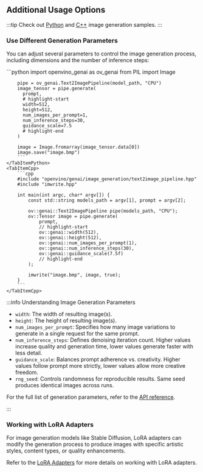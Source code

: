 ## Additional Usage Options

:::tip
Check out [Python](https://github.com/openvinotoolkit/openvino.genai/tree/master/samples/python/image_generation) and [C++](https://github.com/openvinotoolkit/openvino.genai/tree/master/samples/cpp/image_generation) image generation samples.
:::

### Use Different Generation Parameters

You can adjust several parameters to control the image generation process, including dimensions and the number of inference steps:

<LanguageTabs>
    <TabItemPython>
        ```python
        import openvino_genai as ov_genai
        from PIL import Image

        pipe = ov_genai.Text2ImagePipeline(model_path, "CPU")
        image_tensor = pipe.generate(
          prompt,
          # highlight-start
          width=512,
          height=512,
          num_images_per_prompt=1,
          num_inference_steps=30,
          guidance_scale=7.5
          # highlight-end
        )

        image = Image.fromarray(image_tensor.data[0])
        image.save("image.bmp")
        ```
    </TabItemPython>
    <TabItemCpp>
        ```cpp
        #include "openvino/genai/image_generation/text2image_pipeline.hpp"
        #include "imwrite.hpp"

        int main(int argc, char* argv[]) {
            const std::string models_path = argv[1], prompt = argv[2];

            ov::genai::Text2ImagePipeline pipe(models_path, "CPU");
            ov::Tensor image = pipe.generate(
                prompt,
                // highlight-start
                ov::genai::width(512),
                ov::genai::height(512),
                ov::genai::num_images_per_prompt(1),
                ov::genai::num_inference_steps(30),
                ov::genai::guidance_scale(7.5f)
                // highlight-end
            );

            imwrite("image.bmp", image, true);
        }
        ```
    </TabItemCpp>
</LanguageTabs>

:::info Understanding Image Generation Parameters

- `width`: The width of resulting image(s).
- `height`: The height of resulting image(s).
- `num_images_per_prompt`: Specifies how many image variations to generate in a single request for the same prompt.
- `num_inference_steps`: Defines denoising iteration count. Higher values increase quality and generation time, lower values generate faster with less detail.
- `guidance_scale`: Balances prompt adherence vs. creativity. Higher values follow prompt more strictly, lower values allow more creative freedom.
- `rng_seed`: Controls randomness for reproducible results. Same seed produces identical images across runs.

For the full list of generation parameters, refer to the [API reference](https://docs.openvino.ai/2025/api/genai_api/_autosummary/openvino_genai.ImageGenerationConfig.html).

:::

### Working with LoRA Adapters

For image generation models like Stable Diffusion, LoRA adapters can modify the generation process to produce images with specific artistic styles, content types, or quality enhancements.

Refer to the [LoRA Adapters](/docs/guides/lora-adapters.mdx) for more details on working with LoRA adapters.
